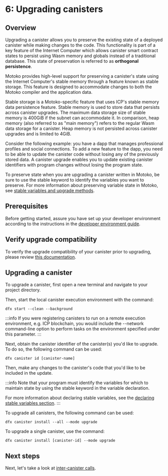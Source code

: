 # 6: Upgrading canisters

## Overview
Upgrading a canister allows you to preserve the existing state of a deployed canister while making changes to the code. This functionality is part of a key feature of the Internet Computer which allows canister smart contract states to persist using Wasm memory and globals instead of a traditional database. This state of preservation is referred to as **orthogonal persistence**.

Motoko provides high-level support for preserving a canister's state using the Internet Computer's stable memory through a feature known as stable storage. This feature is designed to accommodate changes to both the Motoko compiler and the application data. 

Stable storage is a Motoko-specific feature that uses ICP's stable memory data persistence feature. Stable memory is used to store data that persists across canister upgrades. The maximum data storage size of stable memory is 400GiB if the subnet can accommodate it. In comparison, heap memory (also referred to as "main memory") refers to the regular Wasm data storage for a canister. Heap memory is not persisted across canister upgrades and is limited to 4GiB. 


Consider the following example: you have a dapp that manages professional profiles and social connections. To add a new feature to the dapp, you need to be able to update the canister code without losing any of the previously stored data. A canister upgrade enables you to update existing canister identifiers with program changes without losing the program state.

To preserve state when you are upgrading a canister written in Motoko, be sure to use the stable keyword to identify the variables you want to preserve. For more information about preserving variable state in Motoko, see [stable variables and upgrade methods](https://internetcomputer.org/docs/current/motoko/main/upgrades). 

## Prerequisites

Before getting started, assure you have set up your developer environment according to the instructions in the [developer environment guide](/docs/current/developer-docs/backend/motoko/dev-env).

## Verify upgrade compatibility

To verify the upgrade compatibility of your canister prior to upgrading, please review [this documentation](../../../motoko/main/compatibility).

## Upgrading a canister

To upgrade a canister, first open a new terminal and navigate to your project directory.

Then, start the local canister execution environment with the command:

```
dfx start --clean --background
```

:::info
If you were registering canisters to run on a remote execution environment, e.g. ICP blockchain, you would include the --network command-line option to perform tasks on the environment specified under this parameter.
:::


Next, obtain the canister identifier of the canister(s) you'd like to upgrade. To do so, the following command can be used:

```
dfx canister id [canister-name]
```

Then, make any changes to the canister's code that you'd like to be included in the update.

:::info
Note that your program must identify the variables for which to maintain state by using the stable keyword in the variable declaration.

For more information about declaring stable variables, see the [declaring stable variables section](https://internetcomputer.org/docs/current/motoko/main/upgrades#declaring-stable-variables).
:::


To upgrade all canisters, the following command can be used:

```
dfx canister install --all --mode upgrade
```

To upgrade a single canister, use the command:

```
dfx canister install [canister-id] --mode upgrade
```

## Next steps

Next, let's take a look at [inter-canister calls](intercanister-calls.mdx).
